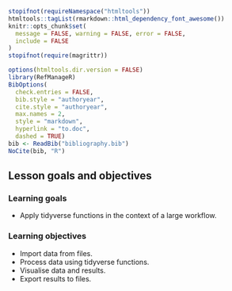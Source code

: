 ```r
stopifnot(requireNamespace("htmltools"))
htmltools::tagList(rmarkdown::html_dependency_font_awesome())
knitr::opts_chunk$set(
  message = FALSE, warning = FALSE, error = FALSE,
  include = FALSE
)
stopifnot(require(magrittr))
```

```r
options(htmltools.dir.version = FALSE)
library(RefManageR)
BibOptions(
  check.entries = FALSE,
  bib.style = "authoryear",
  cite.style = "authoryear",
  max.names = 2,
  style = "markdown",
  hyperlink = "to.doc",
  dashed = TRUE)
bib <- ReadBib("bibliography.bib")
NoCite(bib, "R")
```

## Lesson goals and objectives

### Learning goals

<!--
High-level "big picture" objectives of the learning process.
This should be no more than 3 bullet points.
-->

- Apply tidyverse functions in the context of a large workflow.

### Learning objectives

<!--
More concrete and measurable outputs.
This can range from 3 to 8 bullet points.
-->

- Import data from files.
- Process data using tidyverse functions.
- Visualise data and results.
- Export results to files.

